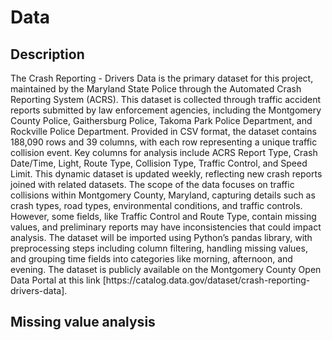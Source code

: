 # Data

## Description
The Crash Reporting - Drivers Data is the primary dataset for this project, maintained by the Maryland State Police through the Automated Crash Reporting System (ACRS). This dataset is collected through traffic accident reports submitted by law enforcement agencies, including the Montgomery County Police, Gaithersburg Police, Takoma Park Police Department, and Rockville Police Department. Provided in CSV format, the dataset contains 188,090 rows and 39 columns, with each row representing a unique traffic collision event. Key columns for analysis include ACRS Report Type, Crash Date/Time, Light, Route Type, Collision Type, Traffic Control, and Speed Limit. This dynamic dataset is updated weekly, reflecting new crash reports joined with related datasets. The scope of the data focuses on traffic collisions within Montgomery County, Maryland, capturing details such as crash types, road types, environmental conditions, and traffic controls. However, some fields, like Traffic Control and Route Type, contain missing values, and preliminary reports may have inconsistencies that could impact analysis. The dataset will be imported using Python’s pandas library, with preprocessing steps including column filtering, handling missing values, and grouping time fields into categories like morning, afternoon, and evening. The dataset is publicly available on the Montgomery County Open Data Portal at this link [https://catalog.data.gov/dataset/crash-reporting-drivers-data].



## Missing value analysis
